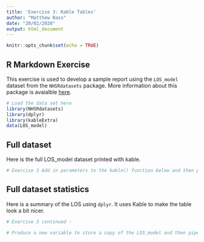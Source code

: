 ```yaml
---
title: 'Exercise 3: Kable Tables'
author: "Matthew Bass"
date: "20/02/2020"
output: html_document
---
```


```r
knitr::opts_chunk$set(echo = TRUE)
```

## R Markdown Exercise

This exercise is used to develop a sample report using the `LOS_model` dataset from the `NHSRdatasets` package.
More information about this package is avaialble [here](https://cran.r-project.org/web/packages/NHSRdatasets/index.html).

```r
# Load the data set here
library(NHSRdatasets)
library(dplyr)
library(kableExtra)
data(LOS_model)
```

## Full dataset

Here is the full LOS_model dataset printed with kable.

```r


# Exercise 3 Add in parameters to the kable() function below and then pipe in the `kable styling` function in the line below that


```


## Full dataset statistics

Here is a summary of the LOS using `dplyr`. It uses Kable to make the table look a bit nicer.

```r

# Exercise 3 continued -

# Produce a new variable to store a copy of the LOS_model and then pipe in the summarise function, using the mean and median functions on the relevant columns of your choice.  Finally, use kable and kable styling to output the summarised model


```

